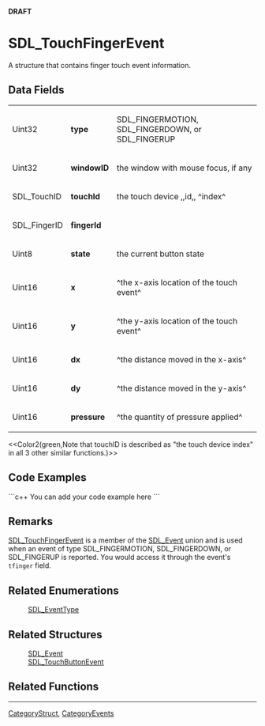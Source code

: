 <!-- pragma section-numbers off -->
<!-- pragma camelcase off -->
'''DRAFT'''

= SDL_TouchFingerEvent =
A structure that contains finger touch event information.


== Data Fields ==
{|
|Uint32
|'''type'''
|SDL_FINGERMOTION, SDL_FINGERDOWN, or SDL_FINGERUP
|-
|Uint32
|'''windowID'''
|the window with mouse focus, if any
|-
|SDL_TouchID
|'''touchId'''
|the touch device ,,id,, ^index^
|-
|SDL_FingerID
|'''fingerId'''
|
|-
|Uint8
|'''state'''
|the current button state
|-
|Uint16
|'''x'''
|^the x-axis location of the touch event^
|-
|Uint16
|'''y'''
|^the y-axis location of the touch event^
|-
|Uint16
|'''dx'''
|^the distance moved in the x-axis^
|-
|Uint16
|'''dy'''
|^the distance moved in the y-axis^
|-
|Uint16
|'''pressure'''
|^the quantity of pressure applied^
|}

<<Color2(green,Note that touchID is described as "the touch device index" in all 3 other similar functions.)>>

== Code Examples ==
```c++
You can add your code example here
```

== Remarks ==
[[SDL_TouchFingerEvent]] is a member of the [[SDL_Event]] union and is used when an event of type SDL_FINGERMOTION, SDL_FINGERDOWN, or SDL_FINGERUP is reported.  You would access it through the event's <code>tfinger</code> field.

== Related Enumerations ==
:[[SDL_EventType]]

== Related Structures ==
:[[SDL_Event]]
:[[SDL_TouchButtonEvent]]

== Related Functions ==

----
[[CategoryStruct]], [[CategoryEvents]]
